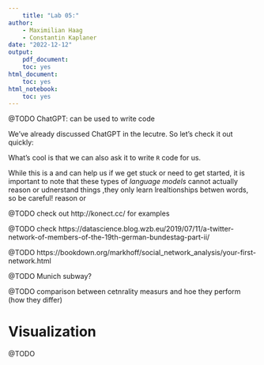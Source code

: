 ```yaml
---
    title: "Lab 05:"
author:
    - Maximilian Haag
    - Constantin Kaplaner
date: "2022-12-12"
output:
    pdf_document:
    toc: yes
html_document:
    toc: yes
html_notebook:
    toc: yes
---
```





@TODO ChatGPT: can be used to write code

We've already discussed ChatGPT in the lecutre. So let's check it out quickly:

What's cool is that we can also ask it to write `R` code for us.

While this is a and can help us if we get stuck or need to get started, it is important to note that these types of *language models* cannot actually reason or udnerstand things ,they only learn lrealtionships betwen words, so be careful! reason or 


@TODO check out http://konect.cc/ for examples

@TODO check https://datascience.blog.wzb.eu/2019/07/11/a-twitter-network-of-members-of-the-19th-german-bundestag-part-ii/

@TODO https://bookdown.org/markhoff/social_network_analysis/your-first-network.html

@TODO Munich subway?


@TODO comparison between cetnrality measurs and hoe they perform (how they differ)



# Visualization


@TODO

